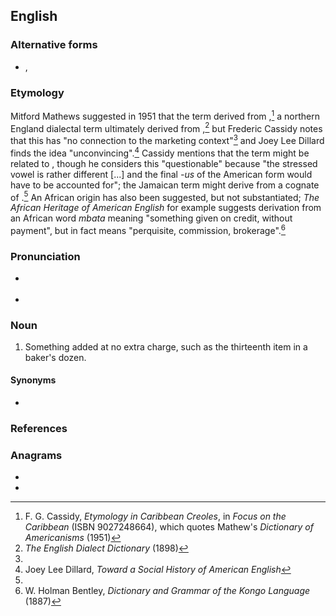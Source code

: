==English==

===Alternative forms===
* {{l|en|broadus}}, {{l|en|brawtus}}

===Etymology===
Mitford Mathews suggested in 1951 that the term derived from {{m|en||brot|scrap(s), small amount(s)}},<ref name="Cassidy">F. G. Cassidy, ''Etymology in Caribbean Creoles'', in ''Focus on the Caribbean'' (ISBN 9027248664), which quotes Mathew's ''Dictionary of Americanisms'' (1951)</ref> a northern England dialectal term ultimately derived from {{etyl|ang|-}} {{m|ang|brēotan}},<ref>''The English Dialect Dictionary'' (1898)</ref> but Frederic Cassidy notes that this has "no connection to the marketing context"<ref name="Cassidy"/> and Joey Lee Dillard finds the idea "unconvincing".<ref>Joey Lee Dillard, ''Toward a Social History of American English''</ref> Cassidy mentions that the term might be related to {{etyl|jam|-}} {{m|jam|braata||little extra given by a seller to a buyer}}, though he considers this "questionable" because "the stressed vowel is rather different [...] and the final ''-us'' of the American form would have to be accounted for"; the Jamaican term might derive from a {{etyl|es|-}} cognate of {{etyl|pt|-}} {{m|pt|barato||favour}}.<ref name="Cassidy"/> An African origin has also been suggested, but not substantiated; ''The African Heritage of American English'' for example suggests derivation from an African word ''mbata'' meaning "something given on credit, without payment", but {{etyl|kg|-}} {{m|kg|mbata}} in fact means "perquisite, commission, brokerage".<ref>W. Holman Bentley, ''Dictionary and Grammar of the Kongo Language'' (1887)</ref><!--
Alternatively, possibly from {{etyl|grc|en}} {{term|βρωτός||lang=grc|tr=brōtós|edible}}. -- Says who?
-->

===Pronunciation===
* {{a|UK}} {{IPA|/ˈbɹəʊ.təs/|lang=en}}
* {{a|US}} {{IPA|/ˈbɹoʊ.təs/|lang=en}}

===Noun===
{{en-noun|es}}

# {{lb|en|dialectal|chiefly|Southern US}} Something added at no extra charge, such as the thirteenth item in a baker's dozen.

====Synonyms====
* {{sense|something added at no extra charge}} {{l|en|lagniappe}}

===References===
<references/>

===Anagrams===
* {{l|en|robust}}
* {{l|en|turbos}}